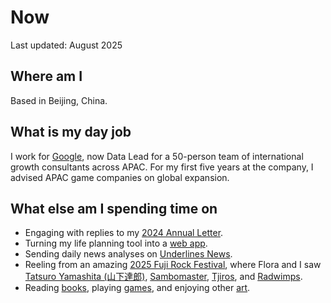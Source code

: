 # Now

Last updated: August 2025

## Where am I

Based in Beijing, China.

## What is my day job

I work for [Google](https://about.google/), now Data Lead for a 50-person team of international growth consultants across APAC. For my first five years at the company, I advised APAC game companies on global expansion.

## What else am I spending time on

- Engaging with replies to my [2024 Annual Letter](https://open.substack.com/pub/danieltedesco/p/daniels-2024-annual-letter).
- Turning my life planning tool into a [web app](https://www.lp9.threerulescompany.com).
- Sending daily news analyses on [Underlines News](https://open.substack.com/pub/underlinesnews).
- Reeling from an amazing [2025 Fuji Rock Festival](https://youtu.be/Sh5X7uwQWxk), where Flora and I saw [Tatsuro Yamashita (山下達郎)](https://youtu.be/pqobRu9aR3M), [Sambomaster](https://youtu.be/izlKehxIEcA), [Tjiros](https://youtu.be/EZ2dcMZaly4), and [Radwimps](https://youtu.be/BUnBLeEC8Ho).
- Reading [books](/going-deep/books), playing [games](/going-deep/games), and enjoying other [art](/going-deep/art).